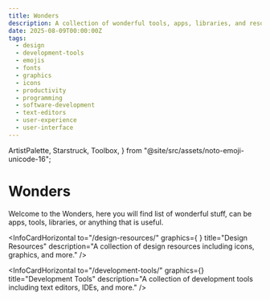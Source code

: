 ```yaml
---
title: Wonders
description: A collection of wonderful tools, apps, libraries, and resources.
date: 2025-08-09T00:00:00Z
tags:
  - design
  - development-tools
  - emojis
  - fonts
  - graphics
  - icons
  - productivity
  - programming
  - software-development
  - text-editors
  - user-experience
  - user-interface
---
```


  ArtistPalette,
  Starstruck,
  Toolbox,
} from "@site/src/assets/noto-emoji-unicode-16";

<div className="center-image-and-caption">

<Starstruck width={IconExtraLarge.width} height={IconExtraLarge.height} />

</div>

# Wonders

Welcome to the Wonders, here you will find list of wonderful stuff, can be apps,
tools, libraries, or anything that is useful.

<InfoCardHorizontal
  to="/design-resources/"
  graphics={
    <ArtistPalette width={IconMedium.width} height={IconMedium.height} />
  }
  title="Design Resources"
  description="A collection of design resources including icons, graphics, and more."
/>

<InfoCardHorizontal
  to="/development-tools/"
  graphics={<Toolbox width={IconMedium.width} height={IconMedium.height} />}
  title="Development Tools"
  description="A collection of development tools including text editors, IDEs, and more."
/>
